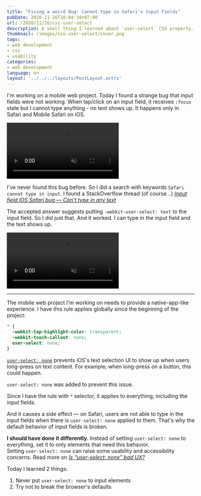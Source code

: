 ```yaml
---
title: "Fixing a weird Bug: Cannot type in Safari's Input Fields"
pubDate: 2020-11-26T18:04:34+07:00
url: /2020/11/26/css-user-select
description: A small thing I learned about `user-select` CSS property.
thumbnail: /images/css-user-select/cover.png
tags:
- web development
- css
- usability
categories:
- web development
language: en
layout: '../../../layouts/PostLayout.astro'
---
```


I'm working on a mobile web project. Today I found a strange bug that
input fields were not working. When tap/click on an input field, it receives `:focus` state
but I cannot type anything - no text shows up.
It happens only in Safari and Mobile Safari on iOS.

<video src="/images/css-user-select/bug.mp4" autoplay muted controls loop></video>

I've never found this bug before. So I did a search with keywords `Safari cannot type in input`.
I found a StackOverflow thread (of course ..)
[_Input field iOS Safari bug — Can't type in any text_](https://stackoverflow.com/questions/32851413/input-field-ios-safari-bug-cant-type-in-any-text)

The accepted answer suggests putting `-webkit-user-select: text` to the input field.
So I did just that. And it worked. I can type in the input field and the text shows up.

<video src="/images/css-user-select/bug-fixed.mp4" autoplay muted controls loop></video>

-----

The mobile web project I'm working on needs to provide a native-app-like experience.
I have this rule applies globally since the beginning of the project:

```css
* {
  -webkit-tap-highlight-color: transparent;
  -webkit-touch-callout: none;
  user-select: none;
}
```

[`user-select: none`](https://developer.mozilla.org/en-US/docs/Web/CSS/user-select) prevents iOS's text selection UI to show up when users long-press on text content.
For example, when long-press on a button, this could happen.

<Picture
  src="/images/css-user-select/select-text-menu.png"
  alt="callout menu on mobile Safari"
  caption="Unwanted callout menu when long press on a UI element"
/>

`user-select: none` was added to prevent this issue.

Since I have the rule with `*` selector, it applies to everything,
including the input fields.

And it causes a side effect &mdash; on Safari, users are not able to type in the input fields
when there is `user-select: none` applied to them.
That's why the default behavior of input fields is broken.

<p class="message--warning">
<strong>I should have done it differently.</strong> Instead of setting <code>user-select: none</code> to everything,
set it to only elements that need this behavior.<br/>Setting <code>user-select: none</code>
can raise some usability and accessibility concerns.
Read more on <a href="https://ux.stackexchange.com/questions/83184/is-user-select-none-bad-ux" target="_blank" rel="noreferrer noopener"><em>Is “user-select: none” bad UX?</em></a>
</p>

Today I learned 2 things:

1. Never put `user-select: none` to input elements
2. Try not to break the browser's defaults

